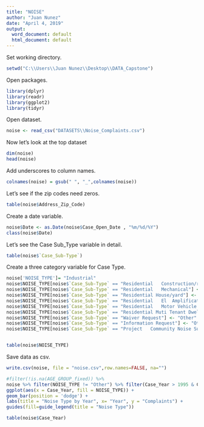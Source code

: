 ---
title: "NOISE"
author: "Juan Nunez"
date: "April 4, 2019"
output:
  word_document: default
  html_document: default
---

Set working directory.

```{r}
setwd("C:\\Users\\Juan Nunez\\Desktop\\DATA_Capstone")
```

Open packages.

```{r}
library(dplyr)
library(readr)
library(ggplot2)
library(tidyr)
```

Open dataset.

```{r}
noise <- read_csv("DATASETS\\Noise_Complaints.csv")
```

Now let's look at the top dataset

```{r}
dim(noise)
head(noise)
```

Add underscores to column names.

```{r}
colnames(noise) = gsub(" ", "_",colnames(noise))
```

Let's see if the zip codes need zeros.

```{r}
table(noise$Address_Zip_Code)
```


Create a date variable.

```{r}
noise$Date <- as.Date(noise$Case_Open_Date , "%m/%d/%Y")
class(noise$Date)
```

Let's see the Case Sub_Type variable in detail.

```{r}
table(noise$`Case_Sub-Type`)
```


Create a three category variable for Case Type.

```{r}
noise['NOISE_TYPE']= "Industrial"
noise$NOISE_TYPE[noise$`Case_Sub-Type` == "Residential   Construction/repair/demolition"] <- "Residential"
noise$NOISE_TYPE[noise$`Case_Sub-Type` == "Residential   Mechanical"] <- "Residential"
noise$NOISE_TYPE[noise$`Case_Sub-Type` == "Residential House/yard"] <- "Residential"
noise$NOISE_TYPE[noise$`Case_Sub-Type` == "Residential   El  Amplification Equip"] <- "Residential"
noise$NOISE_TYPE[noise$`Case_Sub-Type` == "Residential   Motor Vehicle Noise"] <- "Residential"
noise$NOISE_TYPE[noise$`Case_Sub-Type` == "Residential Muti Tenant Dwelling"] <- "Residential"
noise$NOISE_TYPE[noise$`Case_Sub-Type` == "Waiver Request"] <- "Other"
noise$NOISE_TYPE[noise$`Case_Sub-Type` == "Information Request"] <- "Other" 
noise$NOISE_TYPE[noise$`Case_Sub-Type` == "Project   Community Noise Survey"] <- "Other" 


table(noise$NOISE_TYPE)

```

Save data as csv.

```{r}
write.csv(noise, file = "noise.csv",row.names=FALSE, na="")
```


```{r}
#filter(!is.na(AGE_GROUP_fixed)) %>%
noise %>% filter(NOISE_TYPE != "Other") %>% filter(Case_Year > 1995 & Case_Year < 2019) %>%
ggplot(aes(x = Case_Year, fill = NOISE_TYPE)) +
geom_bar(position = 'dodge') +
labs(title = "Noise Type by Year", x= "Year", y = "Complaints") +
guides(fill=guide_legend(title = "Noise Type"))

```

```{r}
table(noise$Case_Year)
```




